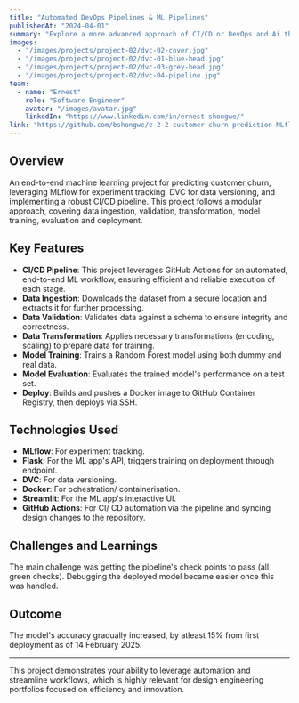 ```yaml
---
title: "Automated DevOps Pipelines & ML Pipelines"
publishedAt: "2024-04-01"
summary: "Explore a more advanced approach of CI/CD or DevOps and Ai through this app's ML pipeline."
images:
  - "/images/projects/project-02/dvc-02-cover.jpg"
  - "/images/projects/project-02/dvc-01-blue-head.jpg"
  - "/images/projects/project-02/dvc-03-grey-head.jpg"
  - "/images/projects/project-02/dvc-04-pipeline.jpg"
team:
  - name: "Ernest"
    role: "Software Engineer"
    avatar: "/images/avatar.jpg"
    linkedIn: "https://www.linkedin.com/in/ernest-shongwe/"
link: "https://github.com/bshongwe/e-2-2-customer-churn-prediction-MLflow-DVC"
---
```


## Overview

An end-to-end machine learning project for predicting customer churn, leveraging MLflow for experiment tracking, DVC for data versioning, and implementing a robust CI/CD pipeline. This project follows a modular approach, covering data ingestion, validation, transformation, model training, evaluation and deployment.

## Key Features

- **CI/CD Pipeline**: This project leverages GitHub Actions for an automated, end-to-end ML workflow, ensuring efficient and reliable execution of each stage.
- **Data Ingestion**: Downloads the dataset from a secure location and extracts it for further processing.
- **Data Validation**: Validates data against a schema to ensure integrity and correctness.
- **Data Transformation**: Applies necessary transformations (encoding, scaling) to prepare data for training.
- **Model Training**: Trains a Random Forest model using both dummy and real data.
- **Model Evaluation**: Evaluates the trained model's performance on a test set.
- **Deploy**: Builds and pushes a Docker image to GitHub Container Registry, then deploys via SSH.

## Technologies Used

- **MLflow**: For experiment tracking.
- **Flask**: For the ML app's API, triggers training on deployment through endpoint.
- **DVC**: For data versioning.
- **Docker**: For ochestration/ containerisation.
- **Streamlit**: For the ML app's interactive UI.
- **GitHub Actions**: For CI/ CD automation via the pipeline and syncing design changes to the repository.

## Challenges and Learnings

The main challenge was getting the pipeline's check points to pass (all green checks). Debugging the deployed model became easier once this was handled.

## Outcome

The model's accuracy gradually increased, by atleast 15% from first deployment as of 14 February 2025.

---

This project demonstrates your ability to leverage automation and streamline workflows, which is highly relevant for design engineering portfolios focused on efficiency and innovation.